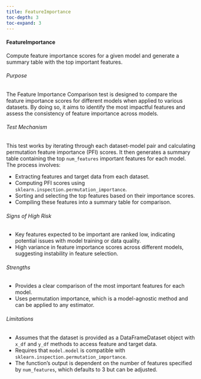 ```yaml
---
title: FeatureImportance
toc-depth: 3
toc-expand: 3
---
```







#### FeatureImportance

Compute feature importance scores for a given model and generate a summary table
with the top important features.

###### Purpose

The Feature Importance Comparison test is designed to compare the feature importance scores for different models
when applied to various datasets. By doing so, it aims to identify the most impactful features and assess the
consistency of feature importance across models.

###### Test Mechanism

This test works by iterating through each dataset-model pair and calculating permutation feature importance (PFI)
scores. It then generates a summary table containing the top `num_features` important features for each model. The
process involves:

- Extracting features and target data from each dataset.
- Computing PFI scores using `sklearn.inspection.permutation_importance`.
- Sorting and selecting the top features based on their importance scores.
- Compiling these features into a summary table for comparison.

###### Signs of High Risk

- Key features expected to be important are ranked low, indicating potential issues with model training or data
quality.
- High variance in feature importance scores across different models, suggesting instability in feature selection.

###### Strengths

- Provides a clear comparison of the most important features for each model.
- Uses permutation importance, which is a model-agnostic method and can be applied to any estimator.

###### Limitations

- Assumes that the dataset is provided as a DataFrameDataset object with `x_df` and `y_df` methods to access
feature and target data.
- Requires that `model.model` is compatible with `sklearn.inspection.permutation_importance`.
- The function's output is dependent on the number of features specified by `num_features`, which defaults to 3 but
can be adjusted.




 